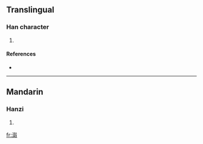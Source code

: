 ==Translingual==

===Han character===
{{Han char|rn=85|rad=水|as=14|sn=17|four=3714<sub>7</sub>|canj=水土木水 (EGDE)}}

# {{defn|Han|sort=水14}}

====References====
* {{Han ref|kx=0657.260|dkj=18541|hdz=31765.150|uh=6FF2|ud=28658|bh=ED58|bd=60760}}

----

==Mandarin==

===Hanzi===
{{cmn-hanzi|pin=[[gǔ]] ([[gu3]])|wg=ku<sup>3</sup>}}

# {{defn|Mandarin}}

[[fr:濲]]